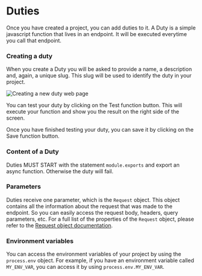 # Duties

Once you have created a project, you can add duties to it. A <span className='text-red-500'>Duty</span> is a simple
javascript function that lives in an endpoint. It will be executed everytime you call that endpoint.

### Creating a duty

When you create a Duty you will be asked to provide a <span className='text-red-500'>name</span>, a <span className='text-red-500'>description</span> and, again, a <span className='text-red-500'>unique slug</span>. This slug will be used to identify the duty in your project.

![Creating a new duty web page](https://user-images.githubusercontent.com/71573508/223337345-266126d9-174a-4c69-8d50-23fb0c9d9b16.png)

You can test your duty by clicking on the <span className='text-red-500'>Test function</span> button. This will execute your function and show you the result on the right side of the screen.

Once you have finished testing your duty, you can save it by clicking on the <span className='text-red-500'>Save function</span> button.

### Content of a Duty

Duties <span className='text-red-500' >MUST START</span> with the statement `module.exports` and export an async function.
Otherwise the duty will fail.

### Parameters

Duties receive one parameter, which is the `Request` object. This object contains all the information about the request that was made to the endpoint.
So you can easily access the request body, headers, query parameters, etc. For a full list of the properties of the `Request` object, please refer to the [Request object documentation](/docs/request-object).

### Environment variables

You can access the environment variables of your project by using the `process.env` object. For example, if you have an environment variable called `MY_ENV_VAR`, you can access it by using `process.env.MY_ENV_VAR`.
